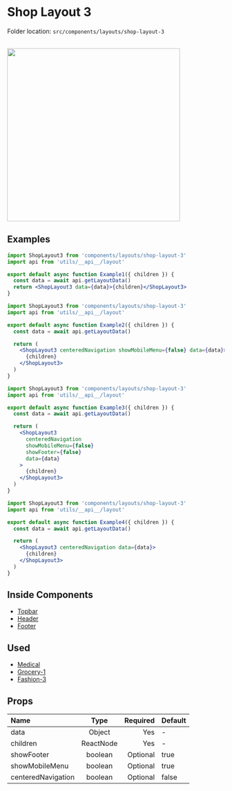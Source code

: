 # Shop Layout 3


<Callout>Folder location: `src/components/layouts/shop-layout-3`</Callout>

<br />

<img src="/layout-3.jpg" width="400" />

## Examples

```jsx {1,6} copy showLineNumbers
import ShopLayout3 from 'components/layouts/shop-layout-3'
import api from 'utils/__api__/layout'

export default async function Example1({ children }) {
  const data = await api.getLayoutData()
  return <ShopLayout3 data={data}>{children}</ShopLayout3>
}
```

```jsx {1,8} copy showLineNumbers
import ShopLayout3 from 'components/layouts/shop-layout-3'
import api from 'utils/__api__/layout'

export default async function Example2({ children }) {
  const data = await api.getLayoutData()

  return (
    <ShopLayout3 centeredNavigation showMobileMenu={false} data={data}>
      {children}
    </ShopLayout3>
  )
}
```

```jsx {1,8-13} copy showLineNumbers
import ShopLayout3 from 'components/layouts/shop-layout-3'
import api from 'utils/__api__/layout'

export default async function Example3({ children }) {
  const data = await api.getLayoutData()

  return (
    <ShopLayout3
      centeredNavigation
      showMobileMenu={false}
      showFooter={false}
      data={data}
    >
      {children}
    </ShopLayout3>
  )
}
```

```jsx {1, 8} copy showLineNumbers
import ShopLayout3 from 'components/layouts/shop-layout-3'
import api from 'utils/__api__/layout'

export default async function Example4({ children }) {
  const data = await api.getLayoutData()

  return (
    <ShopLayout3 centeredNavigation data={data}>
      {children}
    </ShopLayout3>
  )
}
```

## Inside Components

- [Topbar](https://bazaar-doc.netlify.app/layout-components/topbar)
- [Header](https://bazaar-doc.netlify.app/layout-components/header)
- [Footer](https://bazaar-doc.netlify.app/layout-components/footer)

## Used

- [Medical](https://bazar-react.vercel.app/medical)
- [Grocery-1](https://bazar-react.vercel.app/grocery-1)
- [Fashion-3](https://bazar-react.vercel.app/fashion-3)

## Props

| Name               |   Type    | Required | Default |
| :----------------- | :-------: | -------: | ------- |
| data               |  Object   |      Yes | -       |
| children           | ReactNode |      Yes | -       |
| showFooter         |  boolean  | Optional | true    |
| showMobileMenu     |  boolean  | Optional | true    |
| centeredNavigation |  boolean  | Optional | false   |
